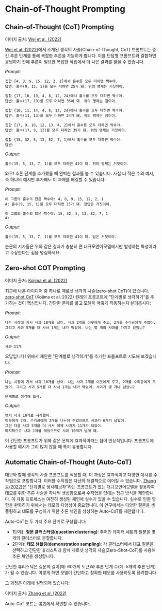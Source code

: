 # Chain-of-Thought Prompting



## Chain-of-Thought (CoT) Prompting

<Screenshot src={COT} alt="COT" />

이미지 출처: [Wei et al. (2022)](https://arxiv.org/abs/2201.11903)

[Wei et al. (2022)](https://arxiv.org/abs/2201.11903)에서 소개된 생각의 사슬(Chain-of-Thought, CoT) 프롬프트는 중간 추론 단계를 통해 복잡한 추론을 가능하게 합니다. 이를 단답형 프롬프트와 결합하면 응답하기 전에 추론이 필요한 복잡한 작업에서 더 나은 결과를 얻을 수 있습니다.

*Prompt:*
```
집합 {4, 8, 9, 15, 12, 2, 1}에서 홀수를 모두 더하면 짝수야.
답변: 홀수(9, 15, 1)를 모두 더하면 25가 돼. 위의 명제는 거짓이야.

집합 {17, 10, 19, 4, 8, 12, 24}에서 홀수를 모두 더하면 짝수야.
답변: 홀수(17, 19)를 모두 더하면 36이 돼. 위의 명제는 참이야.

집합 {16, 11, 14, 4, 8, 13, 24}에서 홀수를 모두 더하면 짝수야.
답변: 홀수(11, 13)를 모두 더하면 24가 돼. 위의 명제는 참이야.

집합 {17, 9, 10, 12, 13, 4, 2}에서 홀수를 모두 더하면 짝수야.
답변: 홀수(17, 9, 13)를 모두 더하면 39가 돼. 위의 명제는 거짓이야.

집합 {15, 32, 5, 13, 82, 7, 1}에서 홀수를 모두 더하면 짝수야.
답변:
```

*Output:*
```
홀수(15, 5, 13, 7, 1)를 모두 더하면 41이 돼. 위의 명제는 거짓이야.
```

와우! 추론 단계를 추가했을 때 완벽한 결과를 볼 수 있습니다. 사실 더 적은 수의 예시, 즉 하나의 예시만 추가해도 이 과제를 해결할 수 있습니다:

*Prompt:*
```
이 그룹의 홀수의 합은 짝수야: 4, 8, 9, 15, 12, 2, 1
A: 홀수(9, 15, 1)를 모두 더하면 25가 돼. 정답은 거짓이야.

이 그룹의 홀수의 합은 짝수야: 15, 32, 5, 13, 82, 7, 1
A:
```

*Output:*
```
홀수(15, 5, 13, 7, 1)를 모두 더하면 41이 돼. 답은 거짓이야.
```

논문의 저자들은 위와 같은 결과가 충분히 큰 대규모언어모델에서만 발생하는 특성이라고 주장한다는 점을 명심하세요.

## Zero-shot COT Prompting

<Screenshot src={ZEROCOT} alt="Zero-shot COT" />

이미지 출처: [Kojima et al. (2022)](https://arxiv.org/abs/2205.11916)

최근에 나온 아이디어 중 하나로 제로샷 생각의 사슬\(zero-shot CoT\)이 있습니다. [zero-shot CoT](https://arxiv.org/abs/2205.11916) (Kojima et al. 2022) 원래의 프롬프트에 "단계별로 생각하기"를 추가하는 것이 핵심입니다. 간단한 문제를 풀고 모델이 어떻게 작동하는지 살펴봅시다:

*Prompt:*
```
나는 시장에 가서 사과 10개를 샀어. 사과 2개를 이웃에게 주고, 2개를 수리공에게 주었어. 그리고 사과 5개를 더 사서 1개는 내가 먹었어. 나는 몇 개의 사과를 가지고 있었니?
```

*Output:*
```
사과 11개
```

오답입니다! 위에서 제안한 "단계별로 생각하기"를 추가한 프롬프트로 시도해 보겠습니다.

*Prompt:*
```
나는 시장에 가서 사과 10개를 샀어. 나는 사과 2개를 이웃에게 주고, 2개를 수리공에게 주었어. 그리고 사과 5개를 더 사서 1개는 내가 먹었어. 사과가 몇 개나 남았니?

단계별로 생각해 보자.
```

*Output:*
```
먼저 사과 10개로 시작했어.
이웃에게 2개, 수리공에게 2개를 나누어 주었으므로 사과가 6개가 남았어.
그런 다음 사과 5개를 더 사서 이제 사과가 11개가 되었어.
마지막으로 사과 1개를 먹었으므로 사과 10개가 남게 돼.
```

이 간단한 프롬프트가 위와 같은 문제에 효과적이라는 점이 인상적입니다. 프롬프트에 사용할 예시가 그리 많지 않을 때 특히 유용합니다.

## Automatic Chain-of-Thought (Auto-CoT)

데모와 함께 생각의 사슬 프롬프트를 적용할 때, 이 과정은 효과적이고 다양한 예시를 수작업으로 포함합니다. 이러한 수작업은 차선의 해결책으로 이어질 수 있습니다. [Zhang 등(2022)](https://arxiv.org/abs/2210.03493)은 "단계별로 생각해보자"라는 프롬프트가 있는 대규모언어모델을 활용하여 데모를 위한 추론 사슬을 하나씩 생성함으로써 수작업을 없애는 접근 방식을 제안합니다. 이 자동 프로세스는 여전히 생성된 체인에 실수가 있을 수 있습니다. 실수로 인한 영향을 완화하기 위해서는 데모의 다양성이 중요합니다. 이 연구에서는 다양한 질문을 샘플링하고 데모를 구성하기 위한 추론 체인을 생성하는 Auto-CoT를 제안합니다.

Auto-CoT는 두 가지 주요 단계로 구성됩니다:

- 1단계): **질문 클러스터링\(question clustering\)**: 주어진 데이터 세트의 질문을 몇 개의 클러스터로 분할합니다.
- 2단계): **데모 샘플링\(demonstration sampling\)**: 각 클러스터에서 대표 질문을 선택하고 간단한 휴리스틱과 함께 제로샷 생각의 사슬(Zero-Shot-CoT)를 사용해 추론 체인을 생성합니다.

간단한 휴리스틱은 질문의 길이(예: 60개의 토큰)와 추론 단계 수(예: 5개의 추론 단계)가 될 수 있습니다. 이렇게 하면 모델이 간단하고 정확한 데모를 사용하도록 장려합니다.  

그 과정은 아래에 설명되어 있습니다:

<Screenshot src={AUTOCOT} alt="AUTOCOT" />

이미지 출처: [Zhang et al. (2022)](https://arxiv.org/abs/2210.03493)

Auto-CoT 코드는 [여기](https://github.com/amazon-science/auto-cot)에서 확인할 수 있습니다.